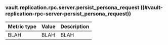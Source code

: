 ### vault.replication.rpc.server.persist_persona_request ((#vault-replication-rpc-server-persist_persona_request))

Metric type | Value | Description
----------- | ----- | -----------
BLAH     | BLAH    | BLAH